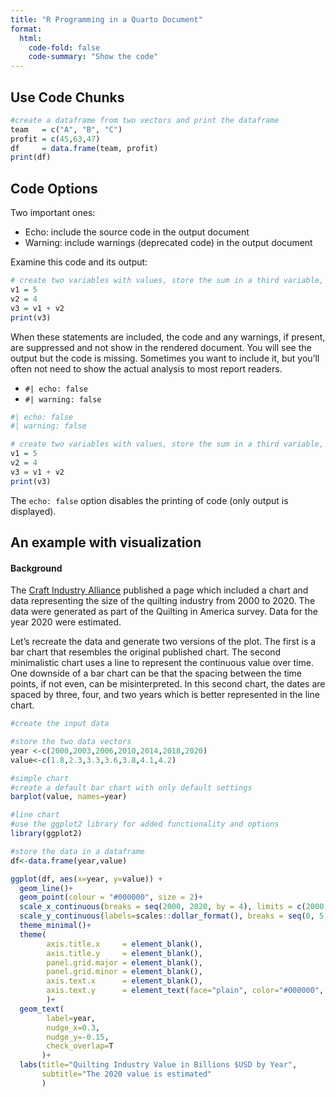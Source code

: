 ---
title: "R Programming in a Quarto Document"
format:
  html:
    code-fold: false
    code-summary: "Show the code"
---

## Use Code Chunks

```{r}
#create a dataframe from two vectors and print the dataframe
team   = c("A", "B", "C")
profit = c(45,63,47)
df     = data.frame(team, profit)
print(df)
```

## Code Options

Two important ones:

* Echo: include the source code in the output document
* Warning: include warnings (deprecated code) in the output document

Examine this code and its output:

```{r}
# create two variables with values, store the sum in a third variable, and print the third variable
v1 = 5
v2 = 4
v3 = v1 + v2
print(v3)
```

When these statements are included, the code and any warnings, if present, are suppressed and not show in the rendered document. You will see the output but the code is missing. Sometimes you want to include it, but you'll often not need to show the actual analysis to most report readers. 

* `#| echo: false`
* `#| warning: false`

```{r}
#| echo: false
#| warning: false

# create two variables with values, store the sum in a third variable, and print the third variable
v1 = 5
v2 = 4
v3 = v1 + v2
print(v3)
```

The `echo: false` option disables the printing of code (only output is displayed).

## An example with visualization

#### Background

The [Craft Industry Alliance](https://craftindustryalliance.org/quilting-trends-survey-results-2020/) published a page which included a chart and data representing the size of the quilting industry from 2000 to 2020. The data were generated as part of the Quilting in America survey. Data for the year 2020 were estimated.

Let's recreate the data and generate two versions of the plot. The first is a bar chart that resembles the original published chart. The second minimalistic chart uses a line to represent the continuous value over time. One downside of a bar chart can be that the spacing between the time points, if not even, can be misinterpreted. In this second chart, the dates are spaced by three, four, and two years which is better represented in the line chart. 

```{r}
#create the input data

#store the two data vectors
year <-c(2000,2003,2006,2010,2014,2018,2020)
value<-c(1.8,2.3,3.3,3.6,3.8,4.1,4.2)

#simple chart
#create a default bar chart with only default settings
barplot(value, names=year)

#line chart
#use the ggplot2 library for added functionality and options
library(ggplot2)

#store the data in a dataframe
df<-data.frame(year,value)

ggplot(df, aes(x=year, y=value)) + 
  geom_line()+
  geom_point(colour = "#000000", size = 2)+
  scale_x_continuous(breaks = seq(2000, 2020, by = 4), limits = c(2000,2021))+
  scale_y_continuous(labels=scales::dollar_format(), breaks = seq(0, 5, by = 0.5), limits = c(1.5,4.5))+
  theme_minimal()+
  theme(
        axis.title.x     = element_blank(),
        axis.title.y     = element_blank(),
        panel.grid.major = element_blank(), 
        panel.grid.minor = element_blank(),
        axis.text.x      = element_blank(),
        axis.text.y      = element_text(face="plain", color="#000000", size=12, angle=0)
        )+
  geom_text(
        label=year,
        nudge_x=0.3, 
        nudge_y=-0.15,
        check_overlap=T
       )+
  labs(title="Quilting Industry Value in Billions $USD by Year",
       subtitle="The 2020 value is estimated"
       )




```



